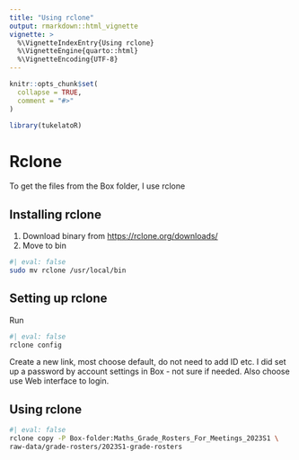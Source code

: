 ```yaml
---
title: "Using rclone"
output: rmarkdown::html_vignette
vignette: >
  %\VignetteIndexEntry{Using rclone}
  %\VignetteEngine{quarto::html}
  %\VignetteEncoding{UTF-8}
---
```


```r
knitr::opts_chunk$set(
  collapse = TRUE,
  comment = "#>"
)
```

```r
library(tukelatoR)
```


# Rclone

To get the files from the Box folder, I use rclone

## Installing rclone

1. Download binary from <https://rclone.org/downloads/>
2. Move to bin
```bash
#| eval: false
sudo mv rclone /usr/local/bin
```

## Setting up rclone

Run

```bash
#| eval: false
rclone config
```

Create a new link, most choose default, do not need to add ID etc. I did set up a password by account settings in Box - not sure if needed. Also choose use Web interface to login. 


## Using rclone

```bash
#| eval: false
rclone copy -P Box-folder:Maths_Grade_Rosters_For_Meetings_2023S1 \ 
raw-data/grade-rosters/2023S1-grade-rosters
```